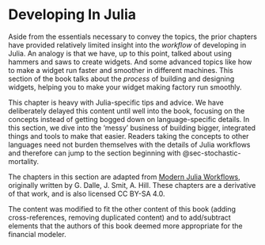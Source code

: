 # Developing In Julia

Aside from the essentials necessary to convey the topics, the prior chapters have provided relatively limited insight into the *workflow* of developing in Julia. An analogy is that we have, up to this point, talked about using hammers and saws to create widgets. And some advanced topics like how to make a widget run faster and smoother in different machines. This section of the book talks about the *process* of building and designing widgets, helping you to make your widget making factory run smoothly.

This chapter is heavy with Julia-specific tips and advice. We have deliberately delayed this content until well into the book, focusing on the concepts instead of getting bogged down on language-specific details. In this section, we dive into the 'messy' business of building bigger, integrated things and tools to make that easier. Readers taking the concepts to other languages need not burden themselves with the details of Julia workflows and therefore can jump to the section beginning with @sec-stochastic-mortality.

::: callout-note
The chapters in this section are adapted from [Modern Julia Workflows](https://modernjuliaworkflows.org), originally written by G. Dalle, J. Smit, A. Hill. These chapters are a derivative of that work, and is also licensed CC BY-SA 4.0. 

The content was modified to fit the other content of this book (adding cross-references, removing duplicated content) and to add/subtract elements that the authors of this book deemed more appropriate for the financial modeler.
:::
